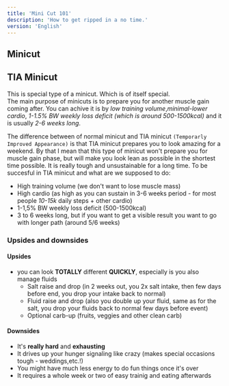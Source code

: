 ```yaml
---
title: 'Mini Cut 101'
description: 'How to get ripped in a no time.'
version: 'English'
---
```

## Minicut

## TIA Minicut
This is special type of a minicut. Which is of itself special.<br/>
The main purpose of minicuts is to prepare you for another muscle gain coming after. You can achive it is by _low training volume_,_minimal-lower cardio_, _1-1.5% BW weekly loss deficit (which is around 500-1500kcal)_ and it is usually _2-6 weeks long_. <br/>

The difference between of normal minicut and TIA minicut `(Temporarly Improved Appearance)` is that TIA minicut prepares you to look amazing for a weekend. By that I mean that this type of minicut won't prepare you for muscle gain phase, but will make you look lean as possible in the shortest time possible. It is really tough and unsustainable for a long time. To be succesful in TIA minicut and what are we supposed to do:<br/>
- High training volume (we don't want to lose muscle mass)
- High cardio (as high as you can sustain in 3-6 weeks period - for most people _10-15k_ daily steps + other cardio)
- 1-1,5% BW weekly loss deficit (500-1500kcal)
- 3 to 6 weeks long, but if you want to get a visible result you want to go with longer path (around 5/6 weeks)

### Upsides and downsides
#### Upsides
- you can look **TOTALLY** different **QUICKLY**, especially is you also manage fluids
    - Salt raise and drop (in 2 weeks out, you 2x salt intake, then few days before end, you drop your intake back to normal)
    - Fluid raise and drop (also you double up your fluid, same as for the salt, you drop your fluids back to normal few days before event)
    - Optional carb-up (fruits, veggies and other clean carb)

#### Downsides
- It's **really hard** and **exhausting**
- It drives up your hunger signaling like crazy (makes special occasions tough - weddings,etc.!)
- You might have much less energy to do fun things once it's over
- It requires a whole week or two of easy trainig and eating afterwards